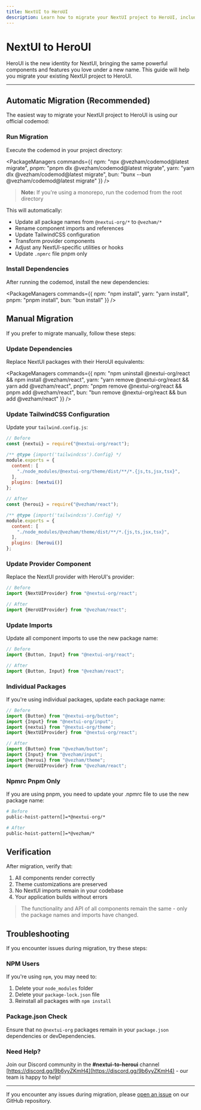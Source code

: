 ```yaml
---
title: NextUI to HeroUI
description: Learn how to migrate your NextUI project to HeroUI, including automatic and manual migration steps.
---
```


# NextUI to HeroUI

HeroUI is the new identity for NextUI, bringing the same powerful components and features you love under a new name. This guide will help you migrate your existing NextUI project to HeroUI.

---

<CarbonAd/>

## Automatic Migration (Recommended)

The easiest way to migrate your NextUI project to HeroUI is using our official codemod:

<Steps>

### Run Migration

Execute the codemod in your project directory:

<PackageManagers
  commands={{
    npm: "npx @vezham/codemod@latest migrate",
    pnpm: "pnpm dlx @vezham/codemod@latest migrate",
    yarn: "yarn dlx @vezham/codemod@latest migrate",
    bun: "bunx --bun @vezham/codemod@latest migrate"
  }}
/>


> **Note:** If you're using a monorepo, run the codemod from the root directory

This will automatically:
- Update all package names from `@nextui-org/*` to `@vezham/*`
- Rename component imports and references
- Update TailwindCSS configuration
- Transform provider components
- Adjust any NextUI-specific utilities or hooks
- Update `.npmrc` file pnpm only

### Install Dependencies

After running the codemod, install the new dependencies:

<PackageManagers
  commands={{
    npm: "npm install",
    yarn: "yarn install",
    pnpm: "pnpm install",
    bun: "bun install"
  }}
/>

</Steps>

## Manual Migration

If you prefer to migrate manually, follow these steps:

<Steps>

### Update Dependencies

Replace NextUI packages with their HeroUI equivalents:

<PackageManagers
  commands={{
    npm: "npm uninstall @nextui-org/react && npm install @vezham/react",
    yarn: "yarn remove @nextui-org/react && yarn add @vezham/react",
    pnpm: "pnpm remove @nextui-org/react && pnpm add @vezham/react",
    bun: "bun remove @nextui-org/react && bun add @vezham/react"
  }}
/>

### Update TailwindCSS Configuration

Update your `tailwind.config.js`:

```js
// Before
const {nextui} = require("@nextui-org/react");

/** @type {import('tailwindcss').Config} */
module.exports = {
  content: [
    "./node_modules/@nextui-org/theme/dist/**/*.{js,ts,jsx,tsx}",
  ],
  plugins: [nextui()]
};

// After
const {heroui} = require("@vezham/react");

/** @type {import('tailwindcss').Config} */
module.exports = {
  content: [
    "./node_modules/@vezham/theme/dist/**/*.{js,ts,jsx,tsx}",
  ],
  plugins: [heroui()]
};
```

### Update Provider Component

Replace the NextUI provider with HeroUI's provider:

```jsx
// Before
import {NextUIProvider} from "@nextui-org/react";

// After
import {HeroUIProvider} from "@vezham/react";
```

### Update Imports

Update all component imports to use the new package name:

```jsx
// Before
import {Button, Input} from "@nextui-org/react";

// After
import {Button, Input} from "@vezham/react";
```

### Individual Packages

If you're using individual packages, update each package name:

```jsx
// Before
import {Button} from "@nextui-org/button";
import {Input} from "@nextui-org/input";
import {nextui} from "@nextui-org/theme";
import {NextUIProvider} from "@nextui-org/react";

// After
import {Button} from "@vezham/button";
import {Input} from "@vezham/input";
import {heroui} from "@vezham/theme";
import {HeroUIProvider} from "@vezham/react";
```

### Npmrc Pnpm Only

If you are using pnpm, you need to update your .npmrc file to use the new package name:

```bash
# Before
public-hoist-pattern[]=*@nextui-org/*

# After
public-hoist-pattern[]=*@vezham/*
```

</Steps>

## Verification

After migration, verify that:
1. All components render correctly
2. Theme customizations are preserved
3. No NextUI imports remain in your codebase
4. Your application builds without errors

<Blockquote color="primary">
  The functionality and API of all components remain the same - only the package names and imports have changed.
</Blockquote>

## Troubleshooting

If you encounter issues during migration, try these steps:

### NPM Users
If you're using `npm`, you may need to:
1. Delete your `node_modules` folder
2. Delete your `package-lock.json` file
3. Reinstall all packages with `npm install`

### Package.json Check
Ensure that no `@nextui-org` packages remain in your `package.json` dependencies or devDependencies.

### Need Help?
Join our Discord community in the **#nextui-to-heroui** channel [https://discord.gg/9b6yyZKmH4](https://discord.gg/9b6yyZKmH4) - our team is happy to help!

---

If you encounter any issues during migration, please [open an issue](https://github.com/vezham/heroui/issues) on our GitHub repository.
